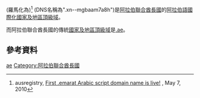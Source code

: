 {{Merge to|.ae|time=2021-06-08T01:19:28+00:00}}
{{noteTA
|G1=地名
}}
{{Infobox Top level domain
|name          = <div align="right">امارات.</div>
|background    = #CCF
|image         =
|introduced    = 2010年
|type          = [[國際化國家及地區頂級域|國際化國家及地區頂級域]]
|status        = 新建
|registry      = http://aeda.ae
|sponsor       = Telecommunications Regulatory Authority 
|intendeduse   = {{UAE}}
|actualuse     =
|restrictions  =
|structure     =
|document      = [https://web.archive.org/web/20101025145805/http://aeda.ae/eng/policies/AEDA-POL-016-v1.0-dotEmarat_Domain_Name_Policy.pdf dotEmarat Domain Name Policy]
|DNSname       = .xn--mgbaam7a8h
|disputepolicy = [https://web.archive.org/web/20101025150138/http://aeda.ae/eng/policies/AEDA-POL-014a-v1.1-UAE_Domain_Name_Dispute_Resolution_Policy.pdf UAE Domain Name Dispute Resolution Policy]
|website       = [https://web.archive.org/web/20161030194750/http://xn--ngbrx4e.xn--mgbaam7a8h/ عربي.امارات]
}}

'''{{rtl-lang|ar|امارات.}}''' (羅馬化為{{lang|en|".emarat"}})<ref name="ausregistry">ausregistry, [http://www.ausregistry.com/blog/?p=384 First .emarat Arabic script domain name is live!] {{Wayback|url=http://www.ausregistry.com/blog/?p=384 |date=20120222155700 }}, May 7, 2010</ref> (DNS名稱為".xn--mgbaam7a8h")是[[阿拉伯聯合酋長國|阿拉伯聯合酋長國]]的[[阿拉伯語|阿拉伯語]][[國際化國家及地區頂級域|國際化國家及地區頂級域]]。

而阿拉伯聯合酋長國的傳統[[國家及地區頂級域|國家及地區頂級域]]是[[.ae|.ae]]。

== 參考資料 ==
{{reflist}}

{{网络小作品}}

{{CcTLD}}

[[Category:國家及地區頂級域|ae]]
[[Category:阿拉伯聯合酋長國|Category:阿拉伯聯合酋長國]]